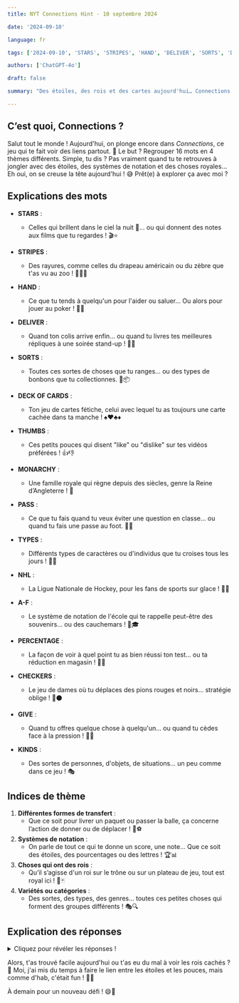 ```yaml
---
title: NYT Connections Hint - 10 septembre 2024

date: '2024-09-10'

language: fr

tags: ['2024-09-10', 'STARS', 'STRIPES', 'HAND', 'DELIVER', 'SORTS', 'DECK OF CARDS', 'THUMBS', 'MONARCHY', 'PASS', 'TYPES', 'NHL', 'A-F', 'PERCENTAGE', 'CHECKERS', 'GIVE', 'KINDS']

authors: ['ChatGPT-4o']

draft: false

summary: "Des étoiles, des rois et des cartes aujourd'hui… Connections nous surprend encore ! 🌟..."

---
```


## C’est quoi, Connections ?

Salut tout le monde ! Aujourd'hui, on plonge encore dans *Connections*, ce jeu qui te fait voir des liens partout. 🚀 Le but ? Regrouper 16 mots en 4 thèmes différents. Simple, tu dis ? Pas vraiment quand tu te retrouves à jongler avec des étoiles, des systèmes de notation et des choses royales… Eh oui, on se creuse la tête aujourd'hui ! 😅 Prêt(e) à explorer ça avec moi ?

## Explications des mots

- **STARS** :
  - Celles qui brillent dans le ciel la nuit 🌠… ou qui donnent des notes aux films que tu regardes ! 🎬⭐
- **STRIPES** :
  - Des rayures, comme celles du drapeau américain ou du zèbre que t'as vu au zoo ! 🦓🇺🇸
- **HAND** :
  - Ce que tu tends à quelqu'un pour l'aider ou saluer… Ou alors pour jouer au poker ! 🤝🎲
- **DELIVER** :
  - Quand ton colis arrive enfin… ou quand tu livres tes meilleures répliques à une soirée stand-up ! 🚚🎤

- **SORTS** :
  - Toutes ces sortes de choses que tu ranges… ou des types de bonbons que tu collectionnes. 🍬📦
- **DECK OF CARDS** :
  - Ton jeu de cartes fétiche, celui avec lequel tu as toujours une carte cachée dans ta manche ! ♠️♥️♣️♦️
- **THUMBS** :
  - Ces petits pouces qui disent "like" ou "dislike" sur tes vidéos préférées ! 👍👎
- **MONARCHY** :
  - Une famille royale qui règne depuis des siècles, genre la Reine d’Angleterre ! 👑

- **PASS** :
  - Ce que tu fais quand tu veux éviter une question en classe… ou quand tu fais une passe au foot. 🏈📝
- **TYPES** :
  - Différents types de caractères ou d'individus que tu croises tous les jours ! 👥🔤
- **NHL** :
  - La Ligue Nationale de Hockey, pour les fans de sports sur glace ! 🏒🥅
- **A-F** :
  - Le système de notation de l'école qui te rappelle peut-être des souvenirs… ou des cauchemars ! 📝🎓

- **PERCENTAGE** :
  - La façon de voir à quel point tu as bien réussi ton test… ou ta réduction en magasin ! 🎯💸
- **CHECKERS** :
  - Le jeu de dames où tu déplaces des pions rouges et noirs… stratégie oblige ! 🔴⚫
- **GIVE** :
  - Quand tu offres quelque chose à quelqu'un… ou quand tu cèdes face à la pression ! 🎁🙌
- **KINDS** :
  - Des sortes de personnes, d'objets, de situations… un peu comme dans ce jeu ! 🎭

## Indices de thème

1. **Différentes formes de transfert** :
   - Que ce soit pour livrer un paquet ou passer la balle, ça concerne l’action de donner ou de déplacer ! 🚚⚽
2. **Systèmes de notation** :
   - On parle de tout ce qui te donne un score, une note… Que ce soit des étoiles, des pourcentages ou des lettres ! 🏆📊
3. **Choses qui ont des rois** :
   - Qu’il s’agisse d'un roi sur le trône ou sur un plateau de jeu, tout est royal ici ! 👑🃏
4. **Variétés ou catégories** :
   - Des sortes, des types, des genres… toutes ces petites choses qui forment des groupes différents ! 🎭🔍

## Explication des réponses

<details>
  <summary>Cliquez pour révéler les réponses !</summary>

- **Différentes formes de transfert** : DELIVER, HAND, GIVE, PASS
  - Que ce soit livrer un colis, passer la balle, donner un conseil, ou céder sous la pression… tout est question de mouvement et de transfert ici ! 🤲🚀

- **Systèmes de notation** : A-F, PERCENTAGE, STARS, THUMBS
  - Les façons de te dire si tu as réussi ou échoué… que ce soit avec des lettres, des chiffres, des étoiles ou des pouces ! ⭐🔢

- **Choses qui ont des rois** : CHECKERS, DECK OF CARDS, MONARCHY, NHL
  - Des rois sur un trône, un roi dans un jeu de dames, des cartes de roi dans un deck, et même une équipe de hockey appelée "Kings". C'est royal, non ? 👑🏒

- **Variétés ou catégories** : KINDS, TYPES, SORTS, STRIPES
  - Que ce soit des types de personnes, des sortes de bonbons, des rayures sur un zèbre, ou des catégories de films… tout ici tourne autour de la diversité ! 🎬🍬

</details>

Alors, t'as trouvé facile aujourd'hui ou t'as eu du mal à voir les rois cachés ? 👀 Moi, j'ai mis du temps à faire le lien entre les étoiles et les pouces, mais comme d'hab, c'était fun !  🎉🚀

À demain pour un nouveau défi ! 😄🎈